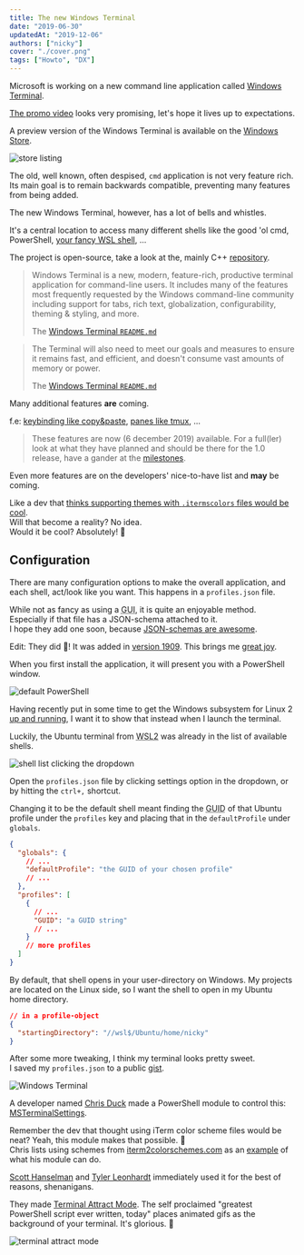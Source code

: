 ```yaml
---
title: The new Windows Terminal
date: "2019-06-30"
updatedAt: "2019-12-06"
authors: ["nicky"]
cover: "./cover.png"
tags: ["Howto", "DX"]
---
```


Microsoft is working on a new command line application called [Windows Terminal](https://devblogs.microsoft.com/commandline/introducing-windows-terminal/).

[The promo video](https://www.youtube.com/watch?v=8gw0rXPMMPE) looks very promising, let's hope it lives up to expectations.

A preview version of the Windows Terminal is available on the [Windows Store](https://www.microsoft.com/en-us/p/windows-terminal-preview/9n0dx20hk701).

![store listing](store.png)

The old, well known, often despised, `cmd` application is not very feature rich. Its main goal is to remain backwards compatible, preventing many features from being added.

The new Windows Terminal, however, has a lot of bells and whistles.

It's a central location to access many different shells like the good 'ol cmd, PowerShell, [your fancy WSL shell](/blog/linux-on-windows-wsl2-zsh-docker), ...

The project is open-source, take a look at the, mainly C++ [repository](https://github.com/microsoft/terminal).

> Windows Terminal is a new, modern, feature-rich, productive terminal application for command-line users. It includes many of the features most frequently requested by the Windows command-line community including support for tabs, rich text, globalization, configurability, theming & styling, and more.
>
> <footer>
>
> The [Windows Terminal `README.md`](https://github.com/microsoft/terminal/blob/master/README.md)
>
> </footer>

> The Terminal will also need to meet our goals and measures to ensure it remains fast, and efficient, and doesn't consume vast amounts of memory or power.
>
> <footer>
>
> The [Windows Terminal `README.md`](https://github.com/microsoft/terminal/blob/master/README.md)
>
> </footer>

Many additional features **are** coming.

f.e: [keybinding like copy&paste](https://github.com/microsoft/terminal/pull/1093#event-2438652452), [panes like tmux](https://github.com/microsoft/terminal/pull/825), ...

> These features are now (6 december 2019) available.
> For a full(ler) look at what they have planned and should be there for the 1.0 release, have a gander at the [milestones](https://github.com/microsoft/terminal/milestone/6).

Even more features are on the developers' nice-to-have list and **may** be coming.

Like a dev that [thinks supporting themes with `.itermscolors` files would be cool](https://github.com/microsoft/terminal/issues/711#issuecomment-493087463).  
Will that become a reality? No idea.  
Would it be cool? Absolutely! 🤩

## Configuration

There are many configuration options to make the overall application, and each shell, act/look like you want.
This happens in a `profiles.json` file.

While not as fancy as using a <abbr title="Graphical user interface">GUI</abbr>, it is quite an enjoyable method.  
Especially if that file has a JSON-schema attached to it.  
I hope they add one soon, because [JSON-schemas are awesome](/blog/json-schema/).

<Aside variant="success">

Edit: They did 🎉! It was added in [version 1909](https://devblogs.microsoft.com/commandline/windows-terminal-preview-1909/). This brings me [great joy](https://twitter.com/NMeuleman/status/1176829617128247296).

</Aside>

When you first install the application, it will present you with a PowerShell window.

![default PowerShell](default-powershell.png)

Having recently put in some time to get the Windows subsystem for Linux 2 [up and running](/blog/linux-on-windows-wsl2-zsh-docker), I want it to show that instead when I launch the terminal.

Luckily, the Ubuntu terminal from <abbr title="Windows subsystem for Linux 2">WSL2</abbr> was already in the list of available shells.

![shell list clicking the dropdown](shell-list.png)

Open the `profiles.json` file by clicking settings option in the dropdown, or by hitting the `ctrl+,` shortcut.

Changing it to be the default shell meant finding the <abbr title="globally unique identifier">GUID</abbr> of that Ubuntu profile under the `profiles` key and placing that in the `defaultProfile` under `globals`.

```json title=profiles.json
{
  "globals": {
    // ...
    "defaultProfile": "the GUID of your chosen profile"
    // ...
  },
  "profiles": [
    {
      // ...
      "GUID": "a GUID string"
      // ...
    }
    // more profiles
  ]
}
```

By default, that shell opens in your user-directory on Windows.
My projects are located on the Linux side, so I want the shell to open in my Ubuntu home directory.

```json
// in a profile-object
{
  "startingDirectory": "//wsl$/Ubuntu/home/nicky"
}
```

After some more tweaking, I think my terminal looks pretty sweet.  
I saved my `profiles.json` to a public [gist](https://gist.github.com/NickyMeuleman/42c032b0991202864160faec57886954).

![Windows Terminal](pretty.gif)

A developer named [Chris Duck](https://twitter.com/gpduck) made a PowerShell module to control this: [MSTerminalSettings](https://github.com/gpduck/MSTerminalSettings).

Remember the dev that thought using iTerm color scheme files would be neat? Yeah, this module makes that possible. 🤯  
Chris lists using schemes from [iterm2colorschemes.com](https://iterm2colorschemes.com/) as an [example](https://github.com/gpduck/MSTerminalSettings?WT.mc_id=-blog-scottha#examples) of what his module can do.

[Scott Hanselman](https://twitter.com/shanselman) and [Tyler Leonhardt](https://twitter.com/TylerLeonhardt) immediately used it for the best of reasons, shenanigans.

They made [Terminal Attract Mode](https://github.com/shanselman/TerminalAttractMode). The self proclaimed "greatest PowerShell script ever written, today" places animated gifs as the background of your terminal. It's glorious. 🤣

![terminal attract mode](https://user-images.githubusercontent.com/2892/60372165-8cfa0480-99b0-11e9-8e80-c37ab964f202.gif)

